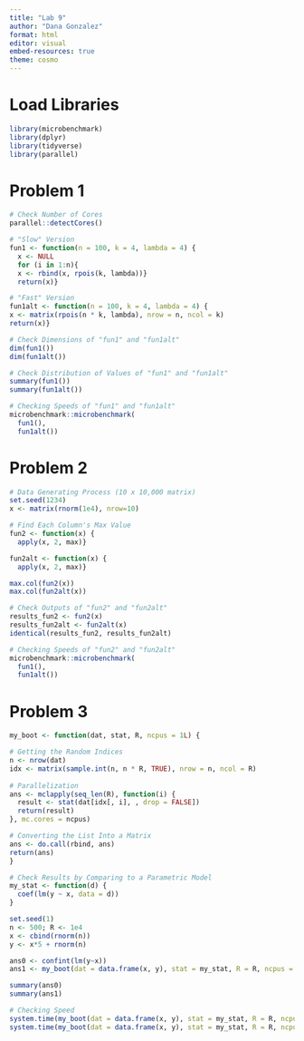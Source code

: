 ```yaml
---
title: "Lab 9"
author: "Dana Gonzalez"
format: html
editor: visual
embed-resources: true
theme: cosmo
---
```


# Load Libraries

```r
library(microbenchmark)
library(dplyr)
library(tidyverse)
library(parallel)
```


# Problem 1

```r
# Check Number of Cores
parallel::detectCores()

# "Slow" Version
fun1 <- function(n = 100, k = 4, lambda = 4) {
  x <- NULL
  for (i in 1:n){
  x <- rbind(x, rpois(k, lambda))}
  return(x)}

# "Fast" Version
fun1alt <- function(n = 100, k = 4, lambda = 4) {
x <- matrix(rpois(n * k, lambda), nrow = n, ncol = k)
return(x)}

# Check Dimensions of "fun1" and "fun1alt"
dim(fun1())
dim(fun1alt())

# Check Distribution of Values of "fun1" and "fun1alt"
summary(fun1())
summary(fun1alt())

# Checking Speeds of "fun1" and "fun1alt"
microbenchmark::microbenchmark(
  fun1(),
  fun1alt())
```
# Problem 2

```r
# Data Generating Process (10 x 10,000 matrix)
set.seed(1234)
x <- matrix(rnorm(1e4), nrow=10)

# Find Each Column's Max Value
fun2 <- function(x) {
  apply(x, 2, max)}

fun2alt <- function(x) {
  apply(x, 2, max)}

max.col(fun2(x))
max.col(fun2alt(x))

# Check Outputs of "fun2" and "fun2alt"
results_fun2 <- fun2(x)
results_fun2alt <- fun2alt(x)
identical(results_fun2, results_fun2alt)

# Checking Speeds of "fun2" and "fun2alt"
microbenchmark::microbenchmark(
  fun1(),
  fun1alt())
```

# Problem 3

```r
my_boot <- function(dat, stat, R, ncpus = 1L) {

# Getting the Random Indices
n <- nrow(dat)
idx <- matrix(sample.int(n, n * R, TRUE), nrow = n, ncol = R)
  
# Parallelization
ans <- mclapply(seq_len(R), function(i) {
  result <- stat(dat[idx[, i], , drop = FALSE])
  return(result)
}, mc.cores = ncpus)

# Converting the List Into a Matrix
ans <- do.call(rbind, ans)
return(ans)
}

# Check Results by Comparing to a Parametric Model
my_stat <- function(d) {
  coef(lm(y ~ x, data = d))
}

set.seed(1)
n <- 500; R <- 1e4
x <- cbind(rnorm(n))
y <- x*5 + rnorm(n)

ans0 <- confint(lm(y~x))
ans1 <- my_boot(dat = data.frame(x, y), stat = my_stat, R = R, ncpus = 2L)

summary(ans0)
summary(ans1)

# Checking Speed
system.time(my_boot(dat = data.frame(x, y), stat = my_stat, R = R, ncpus = 1L))
system.time(my_boot(dat = data.frame(x, y), stat = my_stat, R = R, ncpus = 2L))
```

